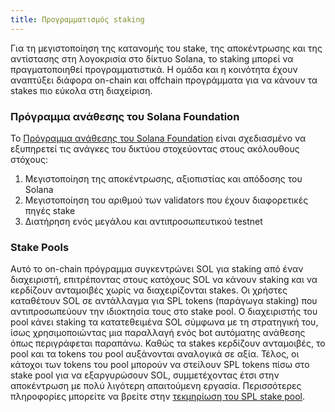 ```yaml
---
title: Προγραμματισμός staking
---
```


Για τη μεγιστοποίηση της κατανομής του stake, της αποκέντρωσης και της
αντίστασης στη λογοκρισία στο δίκτυο Solana, το staking μπορεί να
πραγματοποιηθεί προγραμματιστικά. Η ομάδα και η κοινότητα έχουν αναπτύξει
διάφορα on-chain και offchain προγράμματα για να κάνουν τα stakes πιο εύκολα στη
διαχείριση.

### Πρόγραμμα ανάθεσης του Solana Foundation

Το
[Πρόγραμμα ανάθεσης του Solana Foundation](https://solana.org/delegation-program)
είναι σχεδιασμένο να εξυπηρετεί τις ανάγκες του δικτύου στοχεύοντας στους
ακόλουθους στόχους:

1. Μεγιστοποίηση της αποκέντρωσης, αξιοπιστίας και απόδοσης του Solana
2. Μεγιστοποίηση του αριθμού των validators που έχουν διαφορετικές πηγές stake
3. Διατήρηση ενός μεγάλου και αντιπροσωπευτικού testnet

### Stake Pools

Αυτό το on-chain πρόγραμμα συγκεντρώνει SOL για staking από έναν διαχειριστή,
επιτρέποντας στους κατόχους SOL να κάνουν staking και να κερδίζουν ανταμοιβές
χωρίς να διαχειρίζονται stakes. Οι χρήστες καταθέτουν SOL σε αντάλλαγμα για SPL
tokens (παράγωγα staking) που αντιπροσωπεύουν την ιδιοκτησία τους στο stake
pool. Ο διαχειριστής του pool κάνει staking τα κατατεθειμένα SOL σύμφωνα με τη
στρατηγική του, ίσως χρησιμοποιώντας μια παραλλαγή ενός bot αυτόματης ανάθεσης
όπως περιγράφεται παραπάνω. Καθώς τα stakes κερδίζουν ανταμοιβές, το pool και τα
tokens του pool αυξάνονται αναλογικά σε αξία. Τέλος, οι κάτοχοι των tokens του
pool μπορούν να στείλουν SPL tokens πίσω στο stake pool για να εξαργυρώσουν SOL,
συμμετέχοντας έτσι στην αποκέντρωση με πολύ λιγότερη απαιτούμενη εργασία.
Περισσότερες πληροφορίες μπορείτε να βρείτε στην
[τεκμηρίωση του SPL stake pool](https://spl.solana.com/stake-pool).
